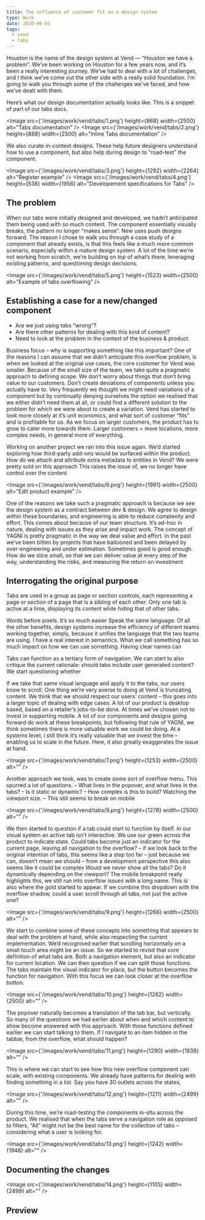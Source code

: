 ```yaml
---
title: The influence of customer fit on a design system
type: Work
date: 2020-06-01
tags:
  - vend
  - tabs
---
```



Houston is the name of the design system at Vend — “Houston we have a problem”. We’ve been working on Houston for a few years now, and it’s been a really interesting journey. We’ve had to deal with a lot of challenges, and I think we’ve come out the other side with a really solid foundation. I’m going to walk you through some of the challenges we’ve faced, and how we’ve dealt with them.

Here’s what our design documentation actually looks like. This is a snippet of part of our tabs docs.

<Image
  src={'/images/work/vend/tabs/1.png'}
  height={868}
  width={2500}
  alt="Tabs documentation"
/>
<Image
  src={'/images/work/vend/tabs/2.png'}
  height={888}
  width={2500}
  alt="Inline Tabs documentation"
/>

We also curate in-context designs. These help future designers understand how to use a component, but also help during design to “road-test” the component.

<Image
  src={'/images/work/vend/tabs/3.png'}
  height={1292}
  width={2264}
  alt="Register example"
/>
<Image
  src={'/images/work/vend/tabs/4.png'}
  height={538}
  width={1956}
  alt="Developement specifications for Tabs"
/>

## The problem

When our tabs were initially designed and developed, we hadn’t anticipated them being used with so much content. The component essentially visually breaks, the pattern no longer “makes sense”. New uses push designs forward. The reason I chose to walk you through a case study of a component that already exists, is that this feels like a much more common scenario, especially within a mature design system. A lot of the time we’re not working from scratch, we’re building on top of what’s there, leveraging existing patterns, and questioning design decisions.

<Image
  src={'/images/work/vend/tabs/5.png'}
  height={1523}
  width={2500}
  alt="Example of tabs overflowing"
/>

## Establishing a case for a new/changed component

- Are we just using tabs “wrong”?
- Are there other patterns for dealing with this kind of content?
- Need to look at the problem in the context of the business & product.

Business focus – why is supporting something like this important? One of the reasons I can assume that we didn’t anticipate this overflow problem, is when we looked at the original use cases, the core customer for Vend was smaller. Because of the small size of the team, we take quite a pragmatic approach to defining scope. We don’t worry about things that don’t bring value to our customers. Don’t create deviations of components unless you actually have to. Very frequently we thought we might need variations of a component but by continually denying ourselves the option we realised that we either didn’t need them at all, or could find a different solution to the problem for which we were about to create a variation. Vend has started to look more closely at it’s unit economics, and what sort of customer “fits” and is profitable for us. As we focus on larger customers, the product has to grow to cater more towards them. Larger customers = more locations, more complex needs, in general more of everything.

Working on another project we ran into this issue again. We’d started exploring how third-party add-ons would be surfaced within the product. How do we attach and attribute extra metadata to entities in Vend? We were pretty sold on this approach This raises the issue of, we no longer have control over the content

<Image
  src={'/images/work/vend/tabs/6.png'}
  height={1991}
  width={2500}
  alt="Edit product example"
/>

One of the reasons we take such a pragmatic approach is because we see the design system as a contract between dev & design. We agree to design within these boundaries, and engineering is able to reduce complexity and effort. This comes about because of our team structure. It’s ad-hoc in nature, dealing with issues as they arise and impact work. The concept of YAGNI is pretty pragmatic in the way we deal value and effort. In the past we’ve been bitten by projects that have ballooned and been delayed by over-engineering and under estimation. Sometimes good is good enough. How do we slice small, so that we can deliver value at every step of the way, understanding the risks, and measuring the return on investment

## Interrogating the original purpose

Tabs are used in a group as page or section controls, each representing a page or section of a page that is a sibling of each other. Only one tab is active at a time, displaying its content while hiding that of other tabs.

Words before pixels. It’s so much easier Speak the same language. Of all the other benefits, design systems increase the efficiency of different teams working together, simply, because it unifies the language that the two teams are using. I have a real interest in semantics. What we call something has so much impact on how we can use something. Having clear names can

Tabs can function as a tertiary form of navigation. We can start to also critique the current rationale: should tabs include user generated content? We start questioning whether

If we take that same visual language and apply it to the tabs, our users know to scroll. One thing we’re very averse to doing at Vend is truncating content. We think that we should respect our users’ content – this goes into a larger topic of dealing with edge cases. A lot of our product is desktop based, based on a retailer’s jobs-to-be done. At times we’ve chosen not to invest in supporting mobile. A lot of our components and designs going forward do work at these breakpoints, but following that rule of YAGNI, we think sometimes there is more valuable work we could be doing. At a systems level, i still think it’s really valuable that we invest the time – enabling us to scale in the future. Here, it also greatly exaggerates the issue at hand.

<Image src={'/images/work/vend/tabs/7.png'} height={1253} width={2500} alt="" />

Another approach we took, was to create some sort of overflow menu. This spurred a lot of questions. – What lives in the popover, and what lives in the tabs? – Is it static or dynamic? – How complex is this to build? Watching the viewport size. – This still seems to break on mobile

<Image src={'/images/work/vend/tabs/8.png'} height={1278} width={2500} alt="" />

We then started to question if a tab could start to function by itself. In our visual system an active tab isn’t interactive. We use our green across the product to indicate state. Could tabs become just an indicator for the current page, leaving all navigation to the overflow? – if we look back to the original intention of tabs, this seems like a step too far – just because we can, doesn’t mean we should – from a development perspective this also seems like it could be complex Would we never show all the tabs? Do it dynamically depending on the viewport? The mobile breakpoint really highlights this, we still run into overflow issues with a long name. This is also where the gold started to appear. If we combine this dropdown with the overflow shadow, could a user scroll through all tabs, not just the active one?

<Image src={'/images/work/vend/tabs/9.png'} height={1266} width={2500} alt="" />

We start to combine some of these concepts into something that appears to deal with the problem at hand, while also respecting the current implementation. We’d recognised earlier that scrolling horizontally on a small touch area might be an issue. So we started to revisit that core definition of what tabs are. Both a navigation element, but also an indicator for current location. We can then question if we can split those functions. The tabs maintain the visual indicator for place, but the button becomes the function for navigation. With this focus we can look closer at the overflow button.

<Image
  src={'/images/work/vend/tabs/10.png'}
  height={1262}
  width={2500}
  alt=""
/>

The popover naturally becomes a translation of the tab bar, but vertically. So many of the questions we had earlier about when and which content to show become answered with this approach. With those functions defined earlier we can start talking to them. If I navigate to an item hidden in the tabbar, from the overflow, what should happen?

<Image
  src={'/images/work/vend/tabs/11.png'}
  height={1290}
  width={1938}
  alt=""
/>

This is where we can start to see how this new overflow component can scale, with existing components. We already have patterns for dealing with finding something in a list. Say you have 30 outlets across the states,

<Image
  src={'/images/work/vend/tabs/12.png'}
  height={1211}
  width={2499}
  alt=""
/>

During this time, we’re road-testing the components in-situ across the product. We realised that when the tabs serve a navigation role as opposed to filters, “All” might not be the best name for the collection of tabs – considering what a user is looking for.

<Image
  src={'/images/work/vend/tabs/13.png'}
  height={1242}
  width={1946}
  alt=""
/>

## Documenting the changes

<Image
  src={'/images/work/vend/tabs/14.png'}
  height={1105}
  width={2499}
  alt=""
/>

## Preview

<TabsExample />
